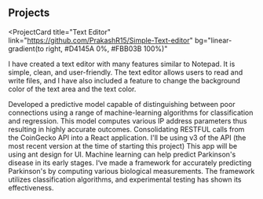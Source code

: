 ## Projects

<ProjectCard
  title="Text Editor"
  link="https://github.com/PrakashR15/Simple-Text-editor"
  bg="linear-gradient(to right, #D4145A 0%, #FBB03B 100%)"
>
  I have created a text editor with many features similar to Notepad. It is simple, clean, and user-friendly.
  The text editor allows users to read and write files, and I have also included a feature to change the
  background color of the text area and the text color.

</ProjectCard>
<ProjectCard
  title="Intrusion Detection System"
  link="https://github.com/PrakashR15/Intrusion-Detection-System"
  bg="linear-gradient(to right, #662D8C 0%, #ED1E79 100%)"
>
  Developed a predictive model capable of distinguishing between poor connections using a range of
  machine-learning algorithms for classification and regression. This model computes various IP address
  parameters thus resulting in highly accurate outcomes.
</ProjectCard>
<ProjectCard
  title="React Crypto Currency App"
  link="https://github.com/PrakashR15/Ping-Pong"
  bg="linear-gradient(to right, #009245 0%, #FCEE21 100%)"
>
  Consolidating RESTFUL calls from the CoinGecko API into a React application. I'll be using v3 of the
API (the most recent version at the time of starting this project) This app will be using ant design for UI.
</ProjectCard>
<ProjectCard
  title="Parkinson's Disease Predection"
  link="https://github.com/PrakashR15/Parkinson-s-disease-predection"
  bg="linear-gradient(to right, #D585FF 0%, #00FFEE 100%)"
>
  Machine learning can help predict Parkinson's disease in its early stages. I‘ve made a framework for
  accurately predicting Parkinson's by computing various biological measurements. The framework utilizes
  classification algorithms, and experimental testing has shown its effectiveness.

</ProjectCard>
